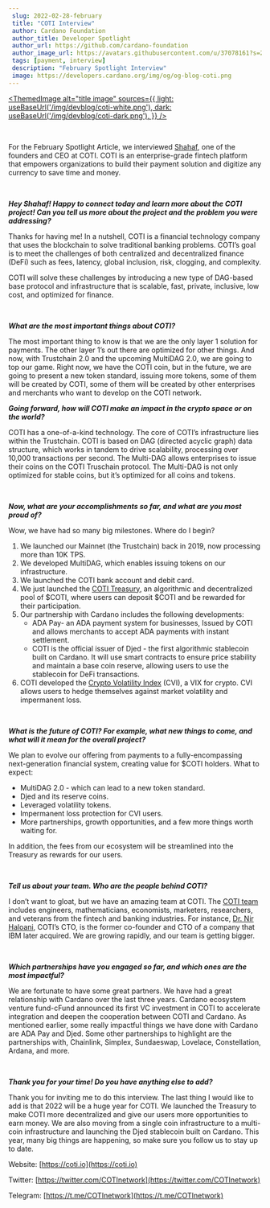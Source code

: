 ```yaml
---
 slug: 2022-02-28-february
 title: "COTI Interview"
 author: Cardano Foundation
 author_title: Developer Spotlight
 author_url: https://github.com/cardano-foundation
 author_image_url: https://avatars.githubusercontent.com/u/37078161?s=200&v=4
 tags: [payment, interview]
 description: "February Spotlight Interview"
 image: https://developers.cardano.org/img/og/og-blog-coti.png
---
```


 <!-- ![title image](/img/devblog/coti.jpg) -->


 [<ThemedImage
alt="title image"
sources={{
    light: useBaseUrl('/img/devblog/coti-white.png'),
    dark: useBaseUrl('/img/devblog/coti-dark.png'),
  }}
/>](https://coti.io)

 <br />

 For the February Spotlight Article, we interviewed [Shahaf](https://twitter.com/shahafbg), one of the founders and CEO at COTI. COTI is an enterprise-grade fintech platform that empowers organizations to build their payment solution and digitize any currency to save time and money.

 <br />

 **_Hey Shahaf! Happy to connect today and learn more about the COTI project! Can you tell us more about the project and the problem you were addressing?_**

 Thanks for having me! In a nutshell, COTI is a financial technology company that uses the blockchain to solve traditional banking problems. COTI’s goal is to meet the challenges of both centralized and decentralized finance (DeFi) such as fees, latency, global inclusion, risk, clogging, and complexity. 

 COTI will solve these challenges by introducing a new type of DAG-based base protocol and infrastructure that is scalable, fast, private, inclusive, low cost, and optimized for finance.



 <br />

 **_What are the most important things about COTI?_**

 The most important thing to know is that we are the only layer 1 solution for payments. The other layer 1’s out there are optimized for other things. And now, with Trustchain 2.0 and the upcoming MultiDAG 2.0, we are going to top our game. Right now, we have the COTI coin, but in the future, we are going to present a new token standard, issuing more tokens, some of them will be created by COTI, some of them will be created by other enterprises and merchants who want to develop on the COTI network. 
 <br />

 **_Going forward, how will COTI make an impact in the crypto space or on the world?_**

 COTI has a one-of-a-kind technology. The core of COTI’s infrastructure lies within the Trustchain. COTI is based on DAG (directed acyclic graph) data structure, which works in tandem to drive scalability, processing over 10,000 transactions per second. The Multi-DAG allows enterprises to issue their coins on the COTI Truschain protocol. The Multi-DAG is not only optimized for stable coins, but it’s optimized for all coins and tokens.


 <br />

 **_Now, what are your accomplishments so far, and what are you most proud of?_**

 Wow, we have had so many big milestones. Where do I begin?

 1. We launched our Mainnet (the Trustchain) back in 2019, now processing more than 10K TPS.
 2. We developed MultiDAG, which enables issuing tokens on our infrastructure.
 3. We launched the COTI bank account and debit card.
 4. We just launched the [COTI Treasury](https://medium.com/cotinetwork/everything-you-need-to-know-about-the-coti-treasury-b5fd09e1d82a), an algorithmic and decentralized pool of $COTI, where users can deposit $COTI and be rewarded for their participation.
 5. Our partnership with Cardano includes the following developments:
     - ADA Pay- an ADA payment system for businesses, Issued by COTI and allows merchants to accept ADA payments with instant settlement.
     - COTI is the official issuer of Djed - the first algorithmic stablecoin built on Cardano. It will use smart contracts to ensure price stability and maintain a base coin reserve, allowing users to use the stablecoin for DeFi transactions. 
 6. COTI developed the [Crypto Volatility Index](https://cvi.finance/) (CVI), a VIX for crypto. CVI allows users to hedge themselves against market volatility and impermanent loss.

 <br />

 **_What is the future of COTI? For example, what new things to come, and what will it mean for the overall project?_**

 We plan to evolve our offering from payments to a fully-encompassing next-generation financial system, creating value for $COTI holders. What to expect:
 - MultiDAG 2.0 - which can lead to a new token standard.
 - Djed and its reserve coins.
 - Leveraged volatility tokens.
 - Impermanent loss protection for CVI users.
 - More partnerships, growth opportunities, and a few more things worth waiting for. 

 In addition, the fees from our ecosystem will be streamlined into the Treasury as rewards for our users. 

 <br />

 **_Tell us about your team. Who are the people behind COTI?_**

 I don’t want to gloat, but we have an amazing team at COTI. The [COTI team](https://cvi.finance/) includes engineers, mathematicians, economists, marketers, researchers, and veterans from the fintech and banking industries. For instance, [Dr. Nir Haloani](https://www.linkedin.com/in/nir-haloani-324876/), COTI’s CTO, is the former co-founder and CTO of a company that IBM later acquired. We are growing rapidly, and our team is getting bigger.

 <br />

 **_Which partnerships have you engaged so far, and which ones are the most impactful?_**

 We are fortunate to have some great partners. We have had a great relationship with Cardano over the last three years. Cardano ecosystem venture fund-cFund announced its first VC investment in COTI to accelerate integration and deepen the cooperation between COTI and Cardano. As mentioned earlier, some really impactful things we have done with Cardano are ADA Pay and Djed. Some other partnerships to highlight are the partnerships with, Chainlink, Simplex, Sundaeswap, Lovelace, Constellation, Ardana, and more.

 <br />

 **_Thank you for your time! Do you have anything else to add?_**

 Thank you for inviting me to do this interview. The last thing I would like to add is that 2022 will be a huge year for COTI. We launched the Treasury to make COTI more decentralized and give our users more opportunities to earn money. We are also moving from a single coin infrastructure to a multi-coin infrastructure and launching the Djed stablecoin built on Cardano. This year, many big things are happening, so make sure you follow us to stay up to date.

 Website: [https://coti.io](https://coti.io)

 Twitter: [https://twitter.com/COTInetwork](https://twitter.com/COTInetwork)

 Telegram: [https://t.me/COTInetwork](https://t.me/COTInetwork)

 <br />